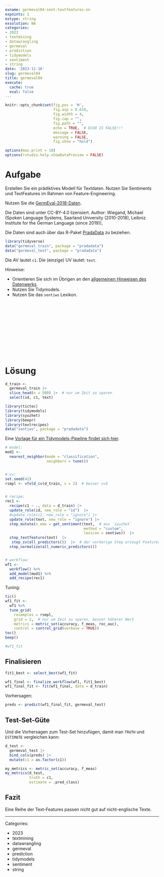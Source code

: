 ```yaml
---
exname: germeval04-sent-textfeatures-nn
expoints: 1
extype: string
exsolution: NA
categories:
- 2023
- textmining
- datawrangling
- germeval
- prediction
- tidymodels
- sentiment
- string
date: '2023-11-16'
slug: germeval04
title: germeval04
execute:
  cache: true
  eval: false
---
```




```r
knitr::opts_chunk$set(fig.pos = 'H',
                      fig.asp = 0.618,
                      fig.width = 4,
                      fig.cap = "", 
                      fig.path = "",
                      echo = TRUE,  # ECHO IS FALSE!!!
                      message = FALSE,
                      warning = FALSE,
                      fig.show = "hold")

options(max.print = 10)
options(rstudio.help.showDataPreview = FALSE)
```



# Aufgabe

Erstellen Sie ein prädiktives Modell für Textdaten. Nutzen Sie Sentiments und TextFeatures im Rahmen von Feature-Engineering.

Nutzen Sie die [GermEval-2018-Daten](https://heidata.uni-heidelberg.de/dataset.xhtml?persistentId=doi:10.11588/data/0B5VML).

Die Daten sind unter CC-BY-4.0 lizensiert. Author: Wiegand, Michael (Spoken Language Systems, Saarland University (2010-2018), Leibniz Institute for the German Language (since 2019)),

Die Daten sind auch über das R-Paket [PradaData](https://github.com/sebastiansauer/pradadata/tree/master/data-raw/GermEval-2018-Data-master) zu beziehen.


```r
library(tidyverse)
data("germeval_train", package = "pradadata")
data("germeval_test", package = "pradadata")
```

Die AV lautet `c1`. Die (einzige) UV lautet: `text`.


Hinweise:

- Orientieren Sie sich im Übrigen an den [allgemeinen Hinweisen des Datenwerks](https://datenwerk.netlify.app/hinweise).
- Nutzen Sie Tidymodels.
- Nutzen Sie das `sentiws` Lexikon.





</br>
</br>
</br>
</br>
</br>
</br>
</br>
</br>
</br>
</br>

# Lösung


```r
d_train <-
  germeval_train |> 
  slice_head(n = 500) |>  # nur um Zeit zu sparen
  select(id, c1, text)
```


```r
library(tictoc)
library(tidymodels)
library(syuzhet)
library(beepr)
library(textrecipes)
data("sentiws", package = "pradadata")
```


Eine [Vorlage für ein Tidymodels-Pipeline findet sich hier](https://datenwerk.netlify.app/posts/tidymodels-vorlage2/tidymodels-vorlage2.html).

```r
# model:
mod1 <-
  nearest_neighbor(mode = "classification",
                   neighbors = tune())


# cv:
set.seed(42)
rsmpl <- vfold_cv(d_train, v = 2)  # besser v=5


# recipe:
rec1 <-
  recipe(c1 ~ ., data = d_train) |> 
  update_role(id, new_role = "id")  |> 
  #update_role(c2, new_role = "ignore") |> 
  update_role(text, new_role = "ignore") |> 
  step_mutate(n_emo = get_sentiment(text,  # aus `syuzhet`
                                    method = "custom",
                                    lexicon = sentiws))  |>
  step_textfeature(text)  |> 
   step_zv(all_predictors())  |>  # der vorherige Step erzeugt Features ohne Varianz
  step_normalize(all_numeric_predictors()) 


# workflow:
wf1 <-
  workflow() %>% 
  add_model(mod1) %>% 
  add_recipe(rec1)

```


Tuning:

```r
tic()
wf1_fit <-
  wf1 %>% 
  tune_grid(
    resamples = rsmpl,
    grid = 2,  # nur um Zeit zu sparen, besser höherer Wert
    metrics = metric_set(accuracy, f_meas, roc_auc),
    control = control_grid(verbose = TRUE))
toc()
beep()
```




```r
#wf1_fit
```

## Finalisieren

```r
fit1_best <- select_best(wf1_fit)
```

```r
wf1_final <- finalize_workflow(wf1, fit1_best)
wf1_final_fit <- fit(wf1_final, data = d_train)
```


Vorhersagen:

```r
preds <- predict(wf1_final_fit, germeval_test)
```



## Test-Set-Güte

Und die Vorhersagen zum Test-Set hinzufügen, damit man `TRUTH` und `ESTIMATE` vergleichen kann:

```r
d_test <-
  germeval_test |> 
  bind_cols(preds) |> 
  mutate(c1 = as.factor(c1))
```



```r
my_metrics <- metric_set(accuracy, f_meas)
my_metrics(d_test,
           truth = c1,
           estimate = .pred_class)
```


## Fazit

Eine Reihe der Text-Features passen nicht gut auf nicht-englische Texte.




---

Categories: 

- 2023
- textmining
- datawrangling
- germeval
- prediction
- tidymodels
- sentiment
- string


